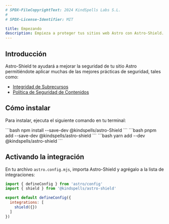 ```yaml
---
# SPDX-FileCopyrightText: 2024 KindSpells Labs S.L.
#
# SPDX-License-Identifier: MIT

title: Empezando
description: Empieza a proteger tus sitios web Astro con Astro-Shield.
---
```


## Introducción

Astro-Shield te ayudará a mejorar la seguridad de tu sitio Astro permitiéndote
aplicar muchas de las mejores prácticas de seguridad, tales como:
- [Integridad de Subrecursos](https://developer.mozilla.org/en-US/docs/Web/Security/Subresource_Integrity)
- [Política de Seguridad de Contenidos](https://developer.mozilla.org/es/docs/Web/HTTP/CSP)

## Cómo instalar


Para instalar, ejecuta el siguiente comando en tu terminal:

<Tabs>
  <TabItem label="npm">
```bash
npm install --save-dev @kindspells/astro-Shield
```
  </TabItem>
  <TabItem label="pnpm">
```bash
pnpm add --save-dev @kindspells/astro-shield
```
  </TabItem>
  <TabItem label="yarn">
```bash
yarn add --dev @kindspells/astro-shield
```
  </TabItem>
</Tabs>

## Activando la integración

En tu archivo `astro.config.mjs`, importa Astro-Shield y agrégalo a la lista
de integraciones:

```js
import { defineConfig } from 'astro/config'
import { shield } from '@kindspells/astro-shield'

export default defineConfig({
  integrations: [
    shield({})
  ]
})
```
